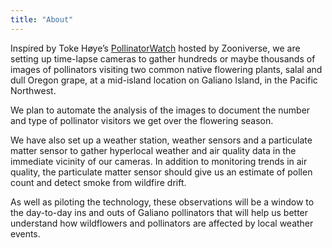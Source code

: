```yaml
---
title: "About"
---
```



Inspired by Toke Høye’s [PollinatorWatch](https://www.zooniverse.org/projects/tokehoye/pollinatorwatch)  hosted by Zooniverse, we are setting up time-lapse cameras to gather hundreds or maybe thousands of images of pollinators visiting two common native flowering plants, salal and dull Oregon grape, at a mid-island location on Galiano Island, in the Pacific Northwest.   

We plan to automate the analysis of the images to document the number and type of pollinator visitors we get over the flowering season.   

We have also set up a weather station, weather sensors and a particulate matter sensor to gather hyperlocal weather and air quality data in the immediate vicinity of our cameras. In addition to monitoring trends in air quality, the particulate matter sensor should give us an estimate of pollen count and detect smoke from wildfire drift.  

As well as piloting the technology, these observations will be a window to the day-to-day ins and outs of Galiano pollinators that will help us better understand how wildflowers and pollinators are affected by local weather events.  
<br>




